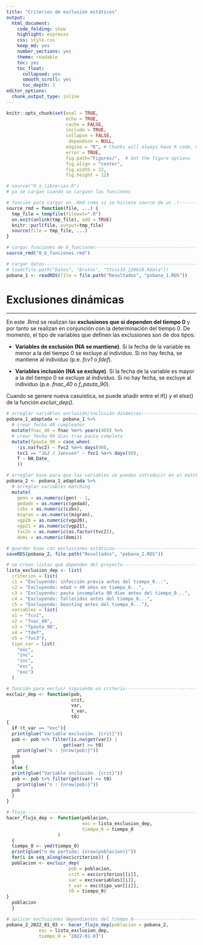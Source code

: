 ```yaml
---
title: "Criterios de exclusión estáticos"
output: 
  html_document:
    code_folding: show
    highlight: espresso
    css: style.css
    keep_md: yes
    number_sections: yes
    theme: readable
    toc: yes  
    toc_float:
      collapsed: yes
      smooth_scroll: yes
      toc_depth: 3     
editor_options: 
  chunk_output_type: inline
---
```



```r
knitr::opts_chunk$set(eval = TRUE, 
                      echo = TRUE, 
                      cache = FALSE,
                      include = TRUE,
                      collapse = FALSE,
                       dependson = NULL,
                      engine = "R", # Chunks will always have R code, unless noted
                      error = TRUE,
                      fig.path="Figures/",  # Set the figure options
                      fig.align = "center", 
                      fig.width = 12,
                      fig.height = 12)
```

```r
# source("0_a_librerias.R")
# ya se cargan cuando se carguen las funciones

```

```r
# función para cargar un .Rmd como si se hiciese source de un .r---------------
source_rmd = function(file, ...) {
  tmp_file = tempfile(fileext=".R")
  on.exit(unlink(tmp_file), add = TRUE)
  knitr::purl(file, output=tmp_file)
  source(file = tmp_file, ...)
}

```

```r
# cargar funciones de 0_funciones----------------------------------------------
source_rmd("0_b_funciones.rmd")

```

```r
# cargar datos-----------------------------------------------------------------
# load(file.path("Datos", "Brutos", "ttcvc3d_220628.Rdata"))
pobana_1 <- readRDS(file = file.path("Resultados", "pobana_1.RDS"))

```

# Exclusiones dinámicas

***

En este .Rmd se realizan las **exclusiones que sí dependen del tiempo 0** y por tanto se realizan en conjunción con la determinación del tiempo 0. De momento, el tipo de variables que definen las exclusiones son de dos tipos:

- **Variables de exclusión (NA se mantiene)**. Sí la fecha de la variable es menor a la del tiempo 0 se excluye al individuo. Si no hay fecha, se mantiene al individuo (p.e. *fcv1* o *fdef*).

- **Variables inclusión (NA se excluye)**. Sí la fecha de la variable es mayor a la del tiempo 0 se excluye al individuo. Si no hay fecha, se excluye al individuo (p.e. *fnac_40* o *f_pauta_90*).

Cuando se genere nueva casuística, se puede añadir entre el if() y el else() de la función *excluir_dep()*.

```r
# arreglar variables exclusión/inclusión dinámicas-----------------------------
pobana_1_adaptada <- pobana_1 %>% 
  # crear fecha 40 cumpleaños
  mutate(fnac_40 = fnac %m+% years(40)) %>% 
  # crear fecha 90 días tras pauta completa
  mutate(fpauta_90 = case_when(
    !is.na(fvc2) ~ fvc2 %m+% days(90),
    tvc1 == "J&J / Janssen" ~ fvc1 %m+% days(90),
    T ~ NA_Date_
    ))

```
   
```r
# arreglar base para que las variables se puedan introducir en el matching-----
pobana_2 <- pobana_1_adaptada %>% 
  # arreglar variables matching
  mutate(
    genn = as.numeric(gen) - 1,
    gedadn = as.numeric(gedad),
    czbs = as.numeric(czbs),
    migran = as.numeric(migran),
    vgp20 = as.numeric(vgp20),
    vgp21 = as.numeric(vgp21),
    tvc2n = as.numeric(as.factor(tvc2)),
    domi = as.numeric(domi)) 

```

```r
# guardar base con exclusiones estáticas---------------------------------------
saveRDS(pobana_2, file.path("Resultados", "pobana_2.RDS"))

```
   
      
```r
# se crean listas que dependen del proyecto------------------------------------
lista_exclusion_dep <- list(
  criterios = list(
  c1 = "Excluyendo: infección previa antes del tiempo_0...",
  c2 = "Excluyendo: edad < 40 años en tiempo_0...", 
  c3 = "Excluyendo: pauta incompleta 90 días antes del tiempo_0...",
  c4 = "Excluyendo: fallecidos antes del tiempo_0...",
  c5 = "Excluyendo: boosting antes del tiempo_0..."),
  variables = list(
  v1 = "fcv1",
  v2 = "fnac_40",
  v3 = "fpauta_90",
  v4 = "fdef",
  v5 = "fvc3"),
  tipo_var = list(
    "exc",
    "inc",
    "inc",
    "exc",
    "exc")
  )

```

```r
# función para excluir siguiendo un criterio-----------------------------------
excluir_dep <- function(pob, 
                        crit,
                        var,
                        t_var,
                        t0)
{
  if (t_var == "exc"){
  print(glue("Variable exclusión. {crit}"))
  pob <- pob %>% filter(is.na(get(var)) |
                     get(var) >= t0)
    print(glue("n : {nrow(pob)}"))
  pob
  }
  else {
  print(glue("Variable inclusión. {crit}"))
  pob <- pob %>% filter(get(var) <= t0)
    print(glue("n : {nrow(pob)}"))
  pob
  }
}

```

```r
# flujo------------------------------------------------------------------------
hacer_flujo_dep <- function(poblacion,
                            exc = lista_exclusion_dep,
                            tiempo_0 = tiempo_0
                   ) 
  {
  tiempo_0 <- ymd(tiempo_0)
  print(glue("n de partida: {nrow(poblacion)}"))
  for(i in seq_along(exc$criterios)) {
  poblacion <- excluir_dep(
                       pob = poblacion,
                       crit = exc$criterios[[i]],
                       var = exc$variables[[i]],
                       t_var = exc$tipo_var[[i]],
                       t0 = tiempo_0)
}
  poblacion
  }

```

```r
# aplicar exclusiones dependientes del tiempo_0------------------------------
pobana_2_2022_01_03 <- hacer_flujo_dep(poblacion = pobana_2, 
            exc = lista_exclusion_dep,
            tiempo_0 = "2022-01-03")

```


    
    
